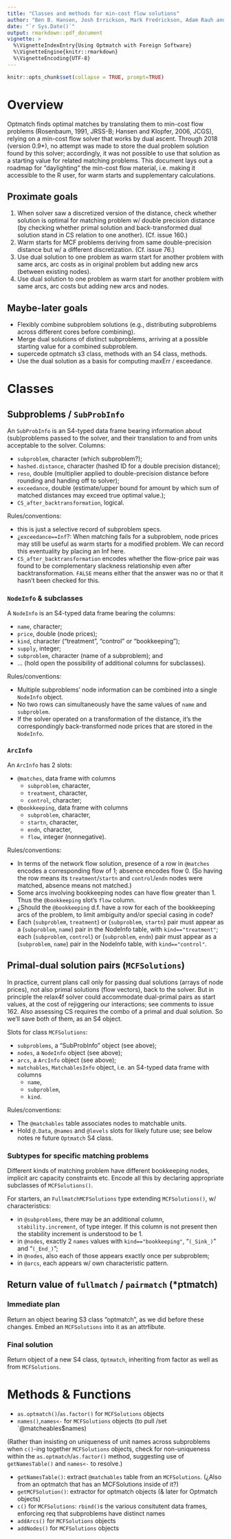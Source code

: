 ```yaml
---
title: "Classes and methods for min-cost flow solutions"
author: "Ben B. Hansen, Josh Errickson, Mark Fredrickson, Adam Rauh and Peter Solenberger"
date: "`r Sys.Date()`"
output: rmarkdown::pdf_document
vignette: >
  %\VignetteIndexEntry{Using Optmatch with Foreign Software}
  %\VignetteEngine{knitr::rmarkdown}
  %\VignetteEncoding{UTF-8}
---
```


```r
knitr::opts_chunk$set(collapse = TRUE, prompt=TRUE)
```

# Overview

Optmatch finds optimal matches by translating them to min-cost flow problems (Rosenbaum, 1991, JRSS-B; Hansen and Klopfer, 2006, JCGS), relying on a min-cost flow solver that works by dual ascent.  Through 2018 (version 0.9*), no attempt was made to store the dual problem solution found by this solver; accordingly, it was not possible to use that solution as a starting value for related matching problems.  This document lays out a roadmap for "daylighting" the min-cost flow material, i.e. making it accessible to the R user, for warm starts and supplementary calculations.

## Proximate goals

1.  When solver saw a discretized version of the distance, check whether solution is optimal for matching problem w/ double precision distance (by checking whether primal solution and back-transformed dual solution stand in CS relation to one another). (Cf. issue 160.)
2. Warm starts for MCF problems deriving from same double-precision distance but w/ a different discretization. (Cf. issue 76.)
3. Use dual solution to one problem as warm start for another problem with same arcs, arc costs as in original problem but adding new arcs (between existing nodes).
4. Use dual solution to one problem as warm start for another problem with same arcs, arc costs but adding new arcs and nodes.



## Maybe-later goals

- Flexibly combine subproblem solutions (e.g., distributing subproblems across different cores before combining).
- Merge dual solutions of distinct subproblems, arriving at a possible starting value for a combined subproblem.
- supercede optmatch s3 class, methods with an S4 class, methods.
- Use the dual solution as a basis for computing maxErr / exceedance.

# Classes

## Subproblems / `SubProbInfo`

An `SubProbInfo` is an S4-typed data frame bearing information about (sub)problems passed to the solver, and their translation to and from units acceptable to the solver. Columns:

- `subproblem`, character (which subproblem?); 
- `hashed.distance`, character (hashed ID for a double precision distance); 
- `reso`, double  (multiplier applied to double-precision distance before rounding and handing off to solver); 
-  `exceedance`, double (estimate/upper bound for amount by which sum of matched distances may exceed true optimal value.); 
-  `CS_after_backtransformation`, logical.

Rules/conventions:

- this is just a selective record of subproblem specs. 
- ¿`exceedance==Inf`?:  When matching fails for a subproblem, node prices may still be useful as warm starts for a modified problem.  We can record this eventuality by placing an Inf here. 
- `CS_after_backtransformation` encodes whether the flow-price pair was found to be complementary slackness relationship even after backtransformation.  `FALSE` means either that the answer was no or that it hasn't been checked for this. 

### `NodeInfo` & subclasses

A `NodeInfo` is an S4-typed data frame bearing the columns:

- `name`, character;
- `price`, double (node prices);
- `kind`, character ("treatment", "control" or "bookkeeping");
- `supply`, integer; 
- `subproblem`, character (name of a subproblem); and
- ... (hold open the possibility of additional columns for subclasses).

Rules/conventions:

-  Multiple subproblems' node information can be combined into a single `NodeInfo` object.
- No two rows can simultaneously have the same values of `name` and `subproblem`.
- If the solver operated on a transformation of the distance, it's the correspondingly back-transformed node prices that are stored in the `NodeInfo`. 

### `ArcInfo`

An `ArcInfo` has 2 slots:

- `@matches`, data frame with columns
    + `subproblem`, character,
    + `treatment`, character,
    + `control`, character; 
- `@bookkeeping`, data frame with columns
    + `subproblem`, character,
    + `startn`, character,
    + `endn`, character,
    + `flow`, integer (nonnegative). 

Rules/conventions:

- In terms of the network flow solution, presence of a row in `@matches` encodes a corresponding flow of 1; absence encodes flow 0.  (So having the row means its `treatment`/`startn` and `control`/`endn` nodes were matched, absence means not matched.)
- Some arcs involving bookkeeping nodes can have flow greater than 1. Thus the `@bookkeeping` slot's `flow` column.
- ¿Should the `@bookkeeping` d.f. have a row for each of the bookkeeping arcs of the problem, to limit ambiguity and/or special casing in code?
- Each (`subproblem`, `treatment`) or (`subproblem`, `startn`) pair must appear as a (`subproblem`, `name`) pair in the NodeInfo table, with `kind=="treatment"`; each (`subproblem`, `control`) or (`subproblem`, `endn`) pair must appear as a (`subproblem`, `name`) pair in the NodeInfo table, with `kind=="control"`. 



## Primal-dual solution pairs (`MCFSolutions`)

In practice, current plans call only for passing dual solutions
(arrays of node prices), not also primal solutions (flow vectors),
back to the solver.  But in principle the relax4f solver could
accommodate dual-primal pairs as start values, at the cost of rejiggering our
interactions; see comments to issue 162.  Also assessing CS requires the combo
of a primal and dual solution.   So we'll save both of them, as an S4 object.

Slots for class `MCFSolutions`:

- `subproblems`, a "SubProbInfo" object (see above); 
- `nodes`, a `NodeInfo` object (see above);
- `arcs`, a `ArcInfo` object (see above);
- `matchables`, `MatchablesInfo` object, i.e. an S4-typed data frame with columns
    + `name`,
    + `subproblem`,
    + `kind`.

Rules/conventions:

- The `@matchables` table associates nodes to matchable units.
- Hold `@.Data`, `@names` and `@levels` slots for likely future use;
  see below notes re future `Optmatch` S4 class.



### Subtypes for specific matching problems

Different kinds of matching problem have different bookkeeping nodes, implicit arc capacity constraints etc. Encode all this by declaring appropriate subclasses of `MCFSolutions()`. 

For starters,  an `FullmatchMCFSolutions` type extending `MCFSolutions()`, w/ characteristics:

- in `@subproblems`, there may be an additional column, `stability.increment`, of type integer. If this column is not present then the stability increment is understood to be 1. 
- in `@nodes`, exactly 2 `names` values with  `kind=="bookkeeping"`, "`(_Sink_)`" and "`(_End_)`";
- in `@nodes`, also each of those appears exactly once per subproblem;
- in `@arcs`, each appears w/ own characteristic pattern.

## Return value of `fullmatch` / `pairmatch` (*ptmatch)

### Immediate plan

Return an object bearing S3 class "optmatch", as we did before these changes.
Embed an `MCFSolutions` into it as an attrfibute.

### Final solution

Return object of a new S4 class, `Optmatch`, inheriting from factor as well as from `MCFSolutions`. 

# Methods & Functions

- `as.optmatch()`/`as.factor()` for `MCFSolutions` objects
- `names()`,`names<-` for `MCFSolutions` objects (to pull /set `@matcheables$names)

(Rather than insisting on uniqueness of unit names across subproblems when `c()`-ing together `MCFSolutions` objects, check for non-uniqueness within the `as.optmatch`/`as.factor()` method, suggesting use of `getNamesTable()` and `names<-` to resolve.) 

- `getNamesTable()`: extract `@matchables` table from an `MCFSolutions`.  (¿Also from an optmatch that has an MCFSolutions inside of it?)
- `getMCFSolution()`: extractor for optmatch objects (& later for Optmatch objects)
- `c()` for `MCFSolutions`: `rbind()`s the various consitutent data frames, enforcing req that subproblems have distinct names
- `addArcs()` for `MCFSolutions` objects
- `addNodes()` for `MCFSolutions` objects
